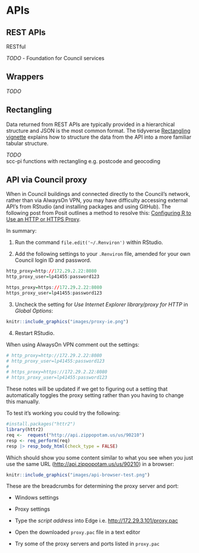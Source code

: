 # APIs {#api}

## REST APIs

RESTful

_TODO_
 - Foundation for Council services

## Wrappers {#wrappers}

_TODO_

## Rectangling  

Data returned from REST APIs are typically provided in a hierarchical structure and JSON is the most common format. The tidyverse [Rectangling vignette](https://tidyr.tidyverse.org/articles/rectangle.html) explains how to structure the data from the API into a more familiar tabular structure.

_TODO_   
scc-pi functions with rectangling e.g. postcode and geocoding  

## API via Council proxy  

When in Council buildings and connected directly to the Council's network, rather than via AlwaysOn VPN, you may have difficulty accessing external API's from RStudio (and installing packages and using GitHub). The following post from Posit outlines a method to resolve this: [Configuring R to Use an HTTP or HTTPS Proxy](https://support.posit.co/hc/en-us/articles/200488488-Configuring-R-to-Use-an-HTTP-or-HTTPS-Proxy). 

In summary:  

1. Run the command `file.edit('~/.Renviron')` within RStudio.   

2. Add the following settings to your `.Renviron` file, amended for your own Council login ID and password.  

```r
http_proxy=http://172.29.2.22:8080
http_proxy_user=lp41455:password123

https_proxy=https://172.29.2.22:8080
https_proxy_user=lp41455:password123
```

3. Uncheck the setting for *Use Internet Explorer library/proxy for HTTP* in *Global Options*:  

```r
knitr::include_graphics("images/proxy-ie.png")
```

4. Restart RStudio.

When using AlwaysOn VPN comment out the settings:  

```r
# http_proxy=http://172.29.2.22:8080
# http_proxy_user=lp41455:password123
# 
# https_proxy=https://172.29.2.22:8080
# https_proxy_user=lp41455:password123
```

These notes will be updated if we get to figuring out a setting that automatically toggles the proxy setting rather than you having to change this manually.  

To test it's working you could try the following:  

```r
#install.packages("httr2")
library(httr2)
req <-  request("http://api.zippopotam.us/us/90210")
resp <- req_perform(req)
resp |> resp_body_html(check_type = FALSE)
```

Which should show you some content similar to what you see when you just use the same URL ([http://api.zippopotam.us/us/90210](http://api.zippopotam.us/us/90210)) in a browser: 

```r
knitr::include_graphics("images/api-browser-test.png")
```

These are the breadcrumbs for determining the proxy server and port:  

* Windows settings  

* Proxy settings

* Type the *script address* into Edge i.e. [http://172.29.3.101/proxy.pac](http://172.29.3.101/proxy.pac)  

* Open the downloaded `proxy.pac` file in a text editor

* Try some of the proxy servers and ports listed in `proxy.pac`  


